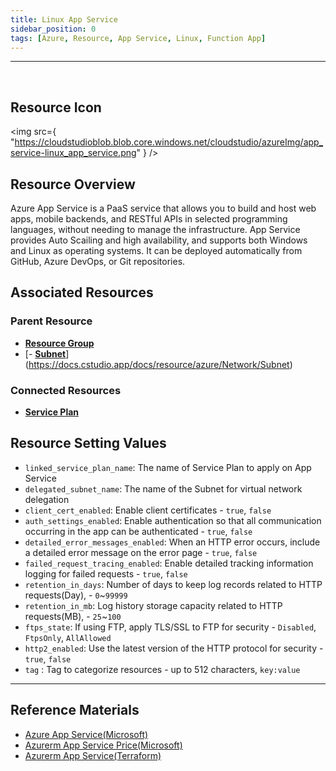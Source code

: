 ```yaml
---
title: Linux App Service
sidebar_position: 0
tags: [Azure, Resource, App Service, Linux, Function App]
---
```


<hr />
<br />

## Resource Icon

<img
    src={
        "https://cloudstudioblob.blob.core.windows.net/cloudstudio/azureImg/app_service-linux_app_service.png"
    }
/>

## Resource Overview

Azure App Service is a PaaS service that allows you to build and host web apps, mobile backends, and RESTful APIs in selected programming languages, without needing to manage the infrastructure. 
App Service provides Auto Scailing and high availability, and supports both Windows and Linux as operating systems. 
It can be deployed automatically from GitHub, Azure DevOps, or Git repositories.

## Associated Resources

### Parent Resource

-   [**Resource Group**](https://docs.cstudio.app/docs/resource/azure/Base/ResourceGroup)
-   [- [**Subnet**](https://docs.cstudio.app/docs/resource/azure/Network/Subnet)](https://docs.cstudio.app/docs/resource/azure/Network/Subnet)

### Connected Resources

-   [**Service Plan**](https://docs.cstudio.app/docs/resource/azure/AppService/ServicePlan)

## Resource Setting Values

-   `linked_service_plan_name`: The name of Service Plan to apply on App Service
-   `delegated_subnet_name`: The name of the Subnet for virtual network delegation
-   `client_cert_enabled`: Enable client certificates - `true`, `false`
-   `auth_settings_enabled`: Enable authentication so that all communication occurring in the app can be authenticated - `true`, `false`
-   `detailed_error_messages_enabled`: When an HTTP error occurs, include a detailed error message on the error page - `true`, `false`
-   `failed_request_tracing_enabled`: Enable detailed tracking information logging for failed requests - `true`, `false`
-   `retention_in_days`: Number of days to keep log records related to HTTP requests(Day), - `0`~`99999`
-   `retention_in_mb`: Log history storage capacity related to HTTP requests(MB), - `25`~`100`
-   `ftps_state`: If using FTP, apply TLS/SSL to FTP for security - `Disabled`, `FtpsOnly`, `AllAllowed`
-   `http2_enabled`: Use the latest version of the HTTP protocol for security - `true`, `false`
-   `tag` : Tag to categorize resources - up to 512 characters, `key:value`

---

## Reference Materials

-   [Azure App Service(Microsoft)](https://learn.microsoft.com/ko-kr/azure/app-service/overview)
-   [Azurerm App Service Price(Microsoft)](https://azure.microsoft.com/ko-kr/pricing/details/app-service/windows/)
-   [Azurerm App Service(Terraform)](https://registry.terraform.io/providers/hashicorp/azurerm/latest/docs/resources/app_service)

